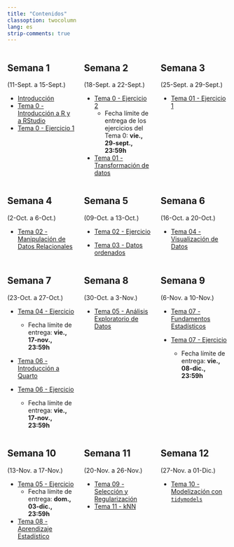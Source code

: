 ```yaml
---
title: "Contenidos"
classoption: twocolumn
lang: es
strip-comments: true
---
```



<!-- **********************************************************************  -->
:::: {.columns}

::: {.column width="33%"}
## Semana 1  
(11-Sept. a 15-Sept.)

  * [Introducción](docs/0Intro.qmd)
  * [Tema 0 - Introducción a R y a RStudio](docs/Tema00.qmd)
  * [Tema 0 - Ejercicio 1](docs/Tema00ej1.qmd)
 

:::


::: {.column width="33%"}

## Semana 2
(18-Sept. a 22-Sept.)

  * [Tema 0 - Ejercicio 2](docs/Tema00ej2.qmd) 
    * Fecha límite de entrega de los ejercicios del Tema 0: **vie., 29-sept., 23:59h**


  * [Tema 01 - Transformación de datos](docs/Tema01.qmd)

:::



::: {.column width="33%"}

## Semana 3
(25-Sept. a 29-Sept.)


  * [Tema 01 - Ejercicio 1](docs/Tema01ej1.qmd)


:::

::::

<!-- **********************************************************************  -->

:::: {.columns}

::: {.column width="33%"}

## Semana 4
(2-Oct. a 6-Oct.)


  * [Tema 02 -  Manipulación de Datos Relacionales](docs/Tema02.qmd)
  

:::


::: {.column width="33%"}


## Semana 5
(09-Oct. a 13-Oct.)

  * [Tema 02 - Ejercicio](docs/Tema02ej.qmd)

  * [Tema 03 - Datos ordenados](docs/Tema03.qmd)


:::

::: {.column width="33%"}

## Semana 6
(16-Oct. a 20-Oct.)

  * [Tema 04 - Visualización de Datos](docs/Tema04.qmd)

:::

::::


<!-- ********************************************************************** -->


:::: {.columns}

::: {.column width="33%"}

## Semana 7
(23-Oct. a 27-Oct.)


  * [Tema 04 - Ejercicio](docs/Tema04ej.qmd)    

    * Fecha límite de entrega: **vie., 17-nov., 23:59h**

  * [Tema 06 - Introducción a Quarto](docs/Tema06.qmd) 
 
  * [Tema 06 - Ejercicio](docs/Tema06ej.qmd)
    
    * Fecha límite de entrega: **vie., 17-nov., 23:59h**
  
:::


::: {.column width="33%"}

## Semana 8
(30-Oct. a 3-Nov.)

 * [Tema 05 - Análisis Exploratorio de Datos](docs/Tema05.qmd)


:::


::: {.column width="33%"}

## Semana 9
(6-Nov. a 10-Nov.)
 
  * [Tema 07 - Fundamentos Estadísticos](docs/Tema07.qmd)

  * [Tema 07 - Ejercicio](docs/Tema07ej.qmd)
    * Fecha límite de entrega: **vie., 08-dic., 23:59h**

:::

::::


<!-- ********************************************************************** -->

:::: {.columns}

::: {.column width="33%"}

## Semana 10
(13-Nov. a 17-Nov.)

  * [Tema 05 - Ejercicio](docs/Tema05ejWebScrap.qmd)
    * Fecha límite de entrega: **dom., 03-dic., 23:59h**


  * [Tema 08 - Aprendizaje Estadístico](docs/Tema08.qmd)  
  
:::


::: {.column width="33%"}


## Semana 11
(20-Nov. a 26-Nov.)

  * [Tema 09 - Selección y Regularización](docs/Tema09.qmd)  
  * [Tema 11 - kNN](docs/Tema11.qmd)  
  
:::


::: {.column width="33%"}
## Semana 12
(27-Nov. a 01-Dic.)

  * [Tema 10 - Modelización con `tidymodels`](docs/Tema10.qmd)  
  
:::

::::


<!-- ********************************************************************** -->

<!--
:::: {.columns}

::: {.column width="33%"}

## Semana 13
(05-Dic. a 09-Dic.)

  * [Tema 14 - Otros algoritmos de aprendizaje supervisado](docs/Tema14.html)

  * [Tema 15 - Aprendizaje No Supervisado](docs/Tema15.html)
  
  * [Tema 14 - Ejercicio](docs/Tema14_Ejerc.html)

    - Entregar [aquí](https://docs.google.com/forms/d/e/1FAIpQLSd2Li9iaD6Wy1nHKT25kHcF_mDY2rhqPQP1KVzptn7hxjnW-g/viewform)
    - Fecha:  dom. 18-Dic. 23:00h  
    
  * [Tema 15 - Ejercicio](docs/Tema15_Ejerc.html)

    - Entregar [aquí](https://docs.google.com/forms/d/e/1FAIpQLSdECFv5-MbsUxeYphn_7n1_56o5owqnA9V8ppV0Cga5I7QgTg/viewform)
    - Fecha:  dom. 18-Dic. 23:00h  

:::


::: {.column width="33%"}

## Semana 14
(12-Dic. a 16-Dic.)

  * [Tema 16 - Usando `rtweet` para Análisis de Redes y de Texto](docs/Tema16.html)

  * [Ejemplo de Proyecto](docs/Proyect01.html)

:::


::: {.column width="33%"}

## Semana 15
(19-Dic. a 23-Dic.)


:::

::::

<!--

-->
